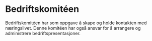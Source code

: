 # Bedriftskomitéen



<Cookie />

Bedriftskomitéen har som oppgave å skape og holde kontakten med næringslivet. Denne komitéen har også ansvar for å arrangere  og administrere bedriftspresentasjoner.

<div style={{width: '40rem'}}><Bilde url={'/img/Img/Bed1.jpg'} alt={'Enigma på bedriftspresentasjon hos SopraSteria'}/></div>
